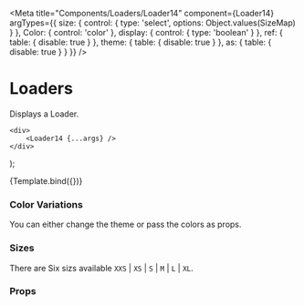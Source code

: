 
<Meta
    title="Components/Loaders/Loader14"
    component={Loader14}
    argTypes={{
        size: {
            control: {
                type: 'select',
                options: Object.values(SizeMap)
            }
        },
        Color: {
            control: 'color'
        },
        display: {
            control: {
                type: 'boolean'
            }
        },
        ref: {
            table: {
                disable: true
            }
        },
        theme: {
            table: {
                disable: true
            }
        },
        as: {
            table: {
                disable: true
            }
        }
    }}
/>

# Loaders

Displays a Loader.

    <div>
        <Loader14 {...args} />
    </div>
);

<Preview>
    <Story name="Loader14" args={{ size: 'S' }}>
        {Template.bind({})}
    </Story>
</Preview>

### Color Variations

You can either change the theme or pass the colors as props.

<Preview withToolbar>
    <div style={{ display: 'flex', justifyContent: 'space-around', flexWrap: 'wrap' }}>
        <Loader14 size="S" Color="green" />
        <Loader14 size="S" Color="red" />
    </div>
</Preview>

### Sizes

There are Six sizs available `XXS` | `XS` | `S` | `M` | `L` | `XL`.

<Preview withToolbar>
    <div style={{ display: 'flex', justifyContent: 'space-around', flexDirection: 'column' }}>
        <Loader14 size="XXS" />
        <Loader14 size="XS" />
        <Loader14 size="S" />
        <Loader14 size="M" />
        <Loader14 size="L" />
        <Loader14 size="XL" />
    </div>
</Preview>

### Props

<Props story="Loader14" />
